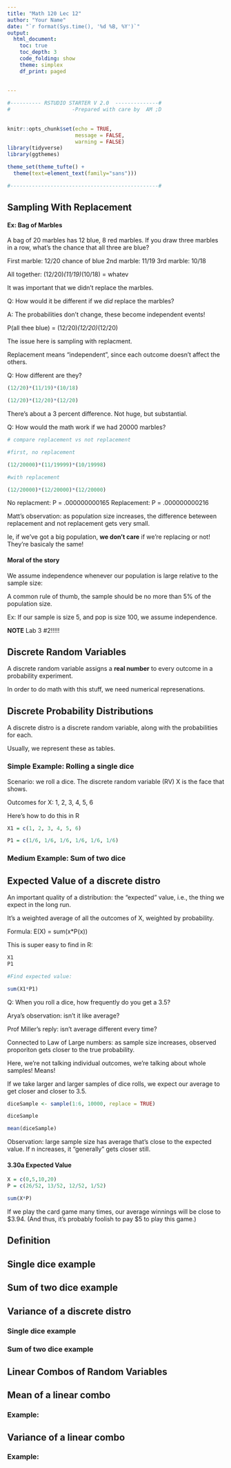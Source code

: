 ```yaml
---
title: "Math 120 Lec 12"
author: "Your Name"
date: "`r format(Sys.time(), '%d %B, %Y')`"
output: 
  html_document:
    toc: true
    toc_depth: 3
    code_folding: show
    theme: simplex
    df_print: paged
  
  
---
```


```r

#---------- RSTUDIO STARTER V 2.0  --------------#
#                    -Prepared with care by  AM ;D
                
                                                                          
knitr::opts_chunk$set(echo = TRUE, 
                      message = FALSE, 
                      warning = FALSE)      
library(tidyverse)                
library(ggthemes)                    

theme_set(theme_tufte() +                                     
  theme(text=element_text(family="sans")))  

#------------------------------------------------#
```

## Sampling With Replacement

#### Ex: Bag of Marbles

A bag of 20 marbles has 12 blue, 8 red marbles.  If you draw three marbles in a row, what's the chance that all three are blue?


First marble:  12/20 chance of blue
2nd marble:  11/19
3rd marble: 10/18

All together:  (12/20)*(11/19)*(10/18) = whatev

It was important that we didn't replace the marbles.

Q:  How would it be different if we *did* replace the marbles?

A:  The probabilities don't change, these become independent events!

P(all thee blue) = (12/20)*(12/20)*(12/20)

The issue here is sampling with replacment.

Replacement means "independent", since each outcome doesn't affect the others.

Q:  How different are they?

```r

(12/20)*(11/19)*(10/18)

(12/20)*(12/20)*(12/20)

```

There's about a 3 percent difference.  Not huge, but substantial.

Q:  How would the math work if we had 20000 marbles?

```r
# compare replacement vs not replacement

#first, no replacement

(12/20000)*(11/19999)*(10/19998)

#with replacement

(12/20000)*(12/20000)*(12/20000)
```
No replacment:  P = .000000000165
Replacement:    P = .000000000216

Matt's observation:  as population size increases, the difference beteween replacement and not replacement gets very small. 

Ie, if we've got a big population, **we don't care** if we're replacing or not!  They're basicaly the same!

#### Moral of the story

We assume independence whenever our population is large relative to the sample size:  

A common rule of thumb, the sample should be no more than 5% of the population size.

Ex:  If our sample is size 5, and pop is size 100, we assume independence.

**NOTE**  Lab 3 #2!!!!!

## Discrete Random Variables

A discrete random variable assigns a **real number** to every outcome in a probability experiment.

In order to do math with this stuff, we need numerical represenations.


## Discrete Probability Distributions

A discrete distro is a discrete random variable, along with the probabilities for each.

Usually, we represent these as tables.

### Simple Example: Rolling a single dice

Scenario:  we roll a dice.  The discrete random variable (RV) X is the face that shows.

Outcomes for X:  1, 2, 3, 4, 5, 6

Here's how to do this in R

```r
X1 = c(1, 2, 3, 4, 5, 6)

P1 = c(1/6, 1/6, 1/6, 1/6, 1/6, 1/6)

```



### Medium Example: Sum of two dice

## Expected Value of a discrete distro

An important quality of a distribution:  the "expected" value, i.e., the thing we expect in the long run.

It's a weighted average of all the outcomes of X, weighted by probability.

Formula:  E(X) = sum(x*P(x))

This is super easy to find in R:

```r
X1
P1

#Find expected value:

sum(X1*P1)

```

Q:  When you roll a dice, how frequently do you get a 3.5?

Arya's observation:  isn't it like average?

Prof Miller's reply:  isn't average different every time?

Connected to Law of Large numbers:  as sample size increases, observed proporiton gets closer to the true probability.

Here, we're not talking individual outcomes, we're talking about whole samples!  Means!

If we take larger and larger samples of dice rolls, we expect our average to get closer and closer to 3.5.  

```r
diceSample <- sample(1:6, 10000, replace = TRUE)

diceSample

mean(diceSample)

```

Observation:  large sample size has average that's close to the expected value.  If n increases, it "generally" gets closer still.

#### 3.30a Expected Value

```r
X = c(0,5,10,20)
P = c(26/52, 13/52, 12/52, 1/52)

sum(X*P)

```


If we play the card game many times, our average winnings will be close to $3.94.   (And thus, it's probably foolish to pay $5 to play this game.) 

## Definition

## Single dice example

## Sum of two dice example

## Variance of a discrete distro


### Single dice example



### Sum of two dice example


## Linear Combos of Random Variables


## Mean of a linear combo


### Example:

## Variance of a linear combo

### Example: